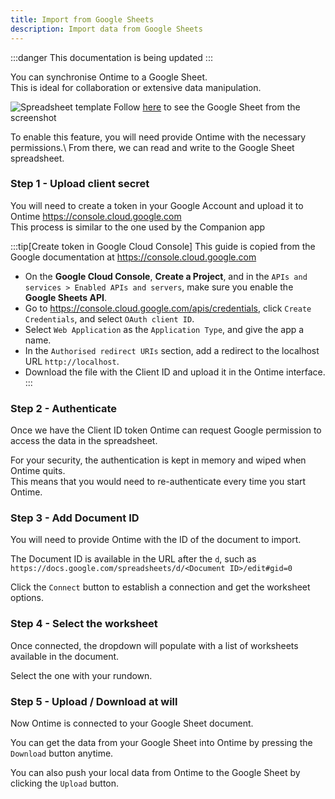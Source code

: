 ```yaml
---
title: Import from Google Sheets
description: Import data from Google Sheets
---
```


:::danger
This documentation is being updated
:::

You can synchronise Ontime to a Google Sheet. \
This is ideal for collaboration or extensive data manipulation.

![Spreadsheet template](../../../assets/screenshots/features/spreadsheet-template.png)
Follow [here](https://www.google.com/url?q=https://docs.google.com/spreadsheets/d/1Ft5czgMtXAuwdU5X4sxXoNQKan-dR4n1AU3vIN8TSCg/edit?usp%3Dsharing&source=gmail-imap&ust=1713612121000000&usg=AOvVaw3hFUgmiTbeN9-J6KUBmmVa) to see the Google Sheet from the screenshot

To enable this feature, you will need provide Ontime with the necessary permissions.\ 
From there, we can read and write to the Google Sheet spreadsheet.

### Step 1 - Upload client secret

You will need to create a token in your Google Account and upload it to Ontime
https://console.cloud.google.com \
This process is similar to the one used by the Companion app

:::tip[Create token in Google Cloud Console]
This guide is copied from the Google documentation at https://console.cloud.google.com
- On the __Google Cloud Console__, __Create a Project__, and in the `APIs and services > Enabled APIs and servers`, make sure you enable the __Google Sheets API__.
- Go to https://console.cloud.google.com/apis/credentials, click `Create Credentials`, and select `OAuth client ID`.
- Select `Web Application` as the `Application Type`, and give the app a name.
- In the `Authorised redirect URIs` section, add a redirect to the localhost URL `http://localhost`.
- Download the file with the Client ID and upload it in the Ontime interface.
:::

### Step 2 - Authenticate

Once we have the Client ID token Ontime can request Google permission to access the data in the spreadsheet.  

For your security, the authentication is kept in memory and wiped when Ontime quits.\
This means that you would need to re-authenticate every time you start Ontime.


### Step 3 - Add Document ID

You will need to provide Ontime with the ID of the document to import.

The Document ID is available in the URL after the `d`, such as 
`https://docs.google.com/spreadsheets/d/<Document ID>/edit#gid=0`

Click the `Connect` button to establish a connection and get the worksheet options.


### Step 4 - Select the worksheet

Once connected, the dropdown will populate with a list of worksheets available in the document.

Select the one with your rundown.


### Step 5 - Upload / Download at will

Now Ontime is connected to your Google Sheet document.

You can get the data from your Google Sheet into Ontime by pressing the `Download` button anytime.

You can also push your local data from Ontime to the Google Sheet by clicking the `Upload` button.

